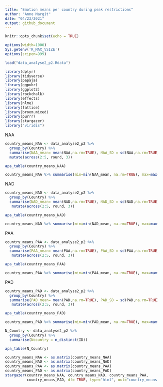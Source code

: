 ---
title: "Emotion means per country during peak restrictions"
author: "Anne Margit"
date: "04/23/2021"
output: github_document
---

```{r setup, include=FALSE}
knitr::opts_chunk$set(echo = TRUE)
```

```{r, set-options, echo=FALSE, cache= FALSE}
options(width=1000)
Sys.getenv('R_MAX_VSIZE')
options(scipen=999)
```

```{r, results = "hide"}
load("data_analyse2_p2.Rdata")
```


```{r, message=F}
library(dplyr)
library(tidyverse)
library(papaja)
library(ggpubr)
library(ggplot2)
library(rockchalk)
library(effects)
library(nlme)
library(lattice)
library(broom.mixed)
library(purrr)
library(stargazer)
library("viridis")  
```

NAA
```{r}
country_means_NAA <- data_analyse2_p2 %>%
  group_by(Country) %>%
  summarise(NAA_mean= mean(NAA,na.rm=TRUE), NAA_SD = sd(NAA,na.rm=TRUE), NAA_min = min(NAA,na.rm=TRUE), NAA_max = max(NAA,na.rm=TRUE)) %>%
  mutate(across(2:5, round, 3)) 
```

```{r}
apa_table(country_means_NAA)

country_means_NAA %>% summarise(min=min(NAA_mean, na.rm=TRUE), max=max(NAA_mean, na.rm=TRUE))
```

NAD
```{r}
country_means_NAD <- data_analyse2_p2 %>%
  group_by(Country) %>%
  summarise(NAD_mean= mean(NAD,na.rm=TRUE), NAD_SD = sd(NAD,na.rm=TRUE), NAA_min = min(NAD,na.rm=TRUE), NAD_max = max(NAD,na.rm=TRUE)) %>%
   mutate(across(2:5, round, 3))
```

```{r}
apa_table(country_means_NAD)

country_means_NAD %>% summarise(min=min(NAD_mean, na.rm=TRUE), max=max(NAD_mean, na.rm=TRUE))
```

PAA
```{r}
country_means_PAA <- data_analyse2_p2 %>%
  group_by(Country) %>%
  summarise(PAA_mean= mean(PAA,na.rm=TRUE), PAA_SD = sd(PAA,na.rm=TRUE), PAA_min = min(PAA,na.rm=TRUE), PAA_max = max(PAA,na.rm=TRUE)) %>%
   mutate(across(2:5, round, 3))
```

```{r}
apa_table(country_means_PAA)

country_means_PAA %>% summarise(min=min(PAA_mean, na.rm=TRUE), max=max(PAA_mean, na.rm=TRUE))
```

PAD
```{r}
country_means_PAD <- data_analyse2_p2 %>%
  group_by(Country) %>%
  summarise(PAD_mean= mean(PAD,na.rm=TRUE), PAD_SD = sd(PAD,na.rm=TRUE), PAD_min = min(PAD,na.rm=TRUE), PAD_max = max(PAD,na.rm=TRUE)) %>%
   mutate(across(2:5, round, 3))
```

```{r}
apa_table(country_means_PAD)

country_means_PAD %>% summarise(min=min(PAD_mean, na.rm=TRUE), max=max(PAD_mean, na.rm=TRUE))
```


```{r}
N_Country <- data_analyse2_p2 %>%
  group_by(Country) %>%
  summarise(Ncountry = n_distinct(ID))
```

```{r}
apa_table(N_Country)
```

```{r}
country_means_NAA <- as.matrix(country_means_NAA)
country_means_NAD <- as.matrix(country_means_NAD) 
country_means_PAA <- as.matrix(country_means_PAA)
country_means_PAD <- as.matrix(country_means_PAD)
stargazer(country_means_NAA, country_means_NAD, country_means_PAA,
          country_means_PAD, df= TRUE, type="html", out="country_means.doc")
```

